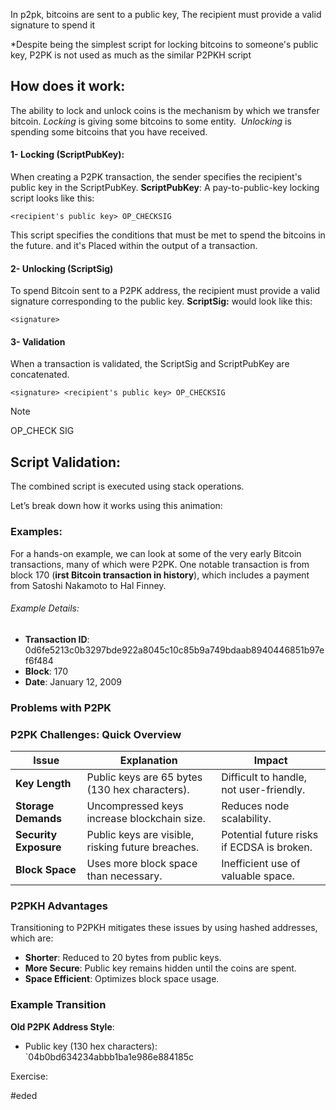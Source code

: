 In p2pk, bitcoins are sent to a public key,
The recipient must provide a valid signature to spend it

*Despite being the simplest script for locking bitcoins to someone's public key, P2PK is not used as much as the similar P2PKH script
## How does it work:



The ability to lock and unlock coins is the mechanism by which we transfer bitcoin. _Locking_ is giving some bitcoins to some entity. 
_Unlocking_ is spending some bitcoins that you have received.

#### 1- Locking (ScriptPubKey):
When creating a P2PK transaction, the sender specifies the recipient's public key in the ScriptPubKey.
**ScriptPubKey**: A pay-to-public-key locking script looks like this:
```
<recipient's public key> OP_CHECKSIG
```

 This script specifies the conditions that must be met to spend the bitcoins in the future.
 and it's Placed within the output of a transaction.
 
#### 2- Unlocking (ScriptSig)

To spend Bitcoin sent to a P2PK address, the recipient must provide a valid signature corresponding to the public key. 
**ScriptSig:** would look like this:
```
<signature>
```

#### 3- Validation

When a transaction is validated, the ScriptSig and ScriptPubKey are concatenated.
```
<signature> <recipient's public key> OP_CHECKSIG
```


> [!NOTE]
> OP_CHECK SIG

 
## Script Validation:
The combined script is executed using stack operations. 

Let’s break down how it works using this animation:

<ScriptStackVisualizer type="p2pk"></ScriptStackVisualizer>



<ExpandableSection title="Element VS Operation" preview="This is a short preview of the content inside the expandable section."></ExpandableSection>



### Examples:
For a hands-on example, we can look at some of the very early Bitcoin transactions, many of which were P2PK. One notable transaction is from block 170 (**irst Bitcoin transaction in history**), which includes a payment from Satoshi Nakamoto to Hal Finney. 
###### Example Details:

- **Transaction ID**: 0d6fe5213c0b3297bde922a8045c10c85b9a749bdaab8940446851b97ef6f484
- **Block**: 170
- **Date**: January 12, 2009


### Problems with P2PK
### P2PK Challenges: Quick Overview

| **Issue**             | **Explanation**                                   | **Impact**                                 |
| --------------------- | ------------------------------------------------- | ------------------------------------------ |
| **Key Length**        | Public keys are 65 bytes (130 hex characters).    | Difficult to handle, not user-friendly.    |
| **Storage Demands**   | Uncompressed keys increase blockchain size.       | Reduces node scalability.                  |
| **Security Exposure** | Public keys are visible, risking future breaches. | Potential future risks if ECDSA is broken. |
| **Block Space**       | Uses more block space than necessary.             | Inefficient use of valuable space.         |

### P2PKH Advantages
Transitioning to P2PKH mitigates these issues by using hashed addresses, which are:
- **Shorter**: Reduced to 20 bytes from public keys.
- **More Secure**: Public key remains hidden until the coins are spent.
- **Space Efficient**: Optimizes block space usage.

### Example Transition
**Old P2PK Address Style**:
- Public key (130 hex characters): `04b0bd634234abbb1ba1e986e884185c



Exercise:

#eded

